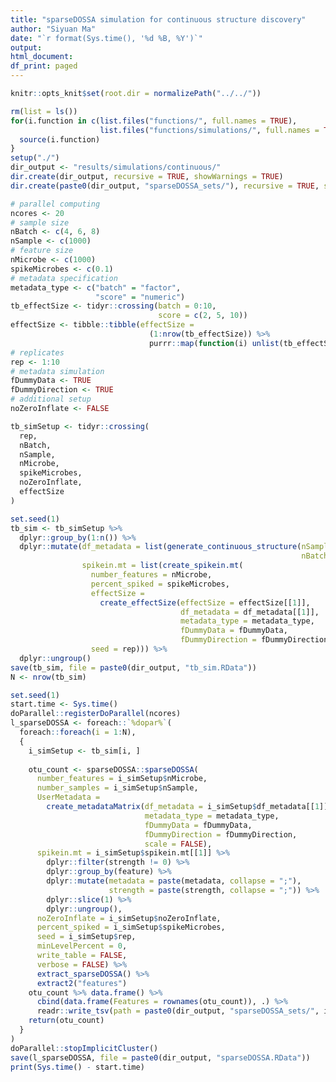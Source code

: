 ```yaml
---
title: "sparseDOSSA simulation for continuous structure discovery"
author: "Siyuan Ma"
date: "`r format(Sys.time(), '%d %B, %Y')`"
output:
html_document:
df_print: paged
---
```

```r
knitr::opts_knit$set(root.dir = normalizePath("../../"))
```
```r
rm(list = ls())
for(i.function in c(list.files("functions/", full.names = TRUE),
                    list.files("functions/simulations/", full.names = TRUE))) {
  source(i.function)
}
setup("./")
dir_output <- "results/simulations/continuous/"
dir.create(dir_output, recursive = TRUE, showWarnings = TRUE)
dir.create(paste0(dir_output, "sparseDOSSA_sets/"), recursive = TRUE, showWarnings = TRUE)
```

```r
# parallel computing
ncores <- 20
# sample size
nBatch <- c(4, 6, 8)
nSample <- c(1000)
# feature size
nMicrobe <- c(1000)
spikeMicrobes <- c(0.1)
# metadata specification
metadata_type <- c("batch" = "factor",
                   "score" = "numeric")
tb_effectSize <- tidyr::crossing(batch = 0:10,
                                 score = c(2, 5, 10))
effectSize <- tibble::tibble(effectSize =
                               (1:nrow(tb_effectSize)) %>%
                               purrr::map(function(i) unlist(tb_effectSize[i, ])))
# replicates
rep <- 1:10
# metadata simulation
fDummyData <- TRUE
fDummyDirection <- TRUE
# additional setup
noZeroInflate <- FALSE

tb_simSetup <- tidyr::crossing(
  rep,
  nBatch,
  nSample,
  nMicrobe,
  spikeMicrobes,
  noZeroInflate,
  effectSize
)
```

```r
set.seed(1)
tb_sim <- tb_simSetup %>% 
  dplyr::group_by(1:n()) %>% 
  dplyr::mutate(df_metadata = list(generate_continuous_structure(nSample = nSample,
                                                                 nBatch = nBatch)),
                spikein.mt = list(create_spikein.mt(
                  number_features = nMicrobe,
                  percent_spiked = spikeMicrobes,
                  effectSize = 
                    create_effectSize(effectSize = effectSize[[1]],
                                      df_metadata = df_metadata[[1]],
                                      metadata_type = metadata_type,
                                      fDummyData = fDummyData,
                                      fDummyDirection = fDummyDirection),
                  seed = rep))) %>% 
  dplyr::ungroup()
save(tb_sim, file = paste0(dir_output, "tb_sim.RData"))
N <- nrow(tb_sim)
```

```r
set.seed(1)
start.time <- Sys.time()
doParallel::registerDoParallel(ncores)
l_sparseDOSSA <- foreach::`%dopar%`(
  foreach::foreach(i = 1:N),
  {
    i_simSetup <- tb_sim[i, ]
    
    otu_count <- sparseDOSSA::sparseDOSSA(
      number_features = i_simSetup$nMicrobe,
      number_samples = i_simSetup$nSample,
      UserMetadata = 
        create_metadataMatrix(df_metadata = i_simSetup$df_metadata[[1]],
                              metadata_type = metadata_type,
                              fDummyData = fDummyData,
                              fDummyDirection = fDummyDirection,
                              scale = FALSE),
      spikein.mt = i_simSetup$spikein.mt[[1]] %>% 
        dplyr::filter(strength != 0) %>% 
        dplyr::group_by(feature) %>% 
        dplyr::mutate(metadata = paste(metadata, collapse = ";"), 
                      strength = paste(strength, collapse = ";")) %>% 
        dplyr::slice(1) %>%  
        dplyr::ungroup(),
      noZeroInflate = i_simSetup$noZeroInflate,
      percent_spiked = i_simSetup$spikeMicrobes,
      seed = i_simSetup$rep,
      minLevelPercent = 0,
      write_table = FALSE,
      verbose = FALSE) %>%
      extract_sparseDOSSA() %>%
      extract2("features")
    otu_count %>% data.frame() %>% 
      cbind(data.frame(Features = rownames(otu_count)), .) %>% 
      readr::write_tsv(path = paste0(dir_output, "sparseDOSSA_sets/", i, ".tsv"))
    return(otu_count)
  }
) 
doParallel::stopImplicitCluster()
save(l_sparseDOSSA, file = paste0(dir_output, "sparseDOSSA.RData"))
print(Sys.time() - start.time)
```
